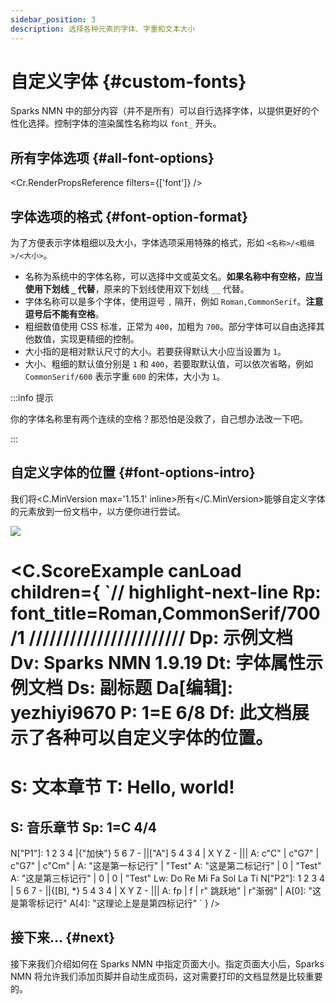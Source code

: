 ```yaml
---
sidebar_position: 3
description: 选择各种元素的字体、字重和文本大小
---
```


# 自定义字体 {#custom-fonts}

Sparks NMN 中的部分内容（并不是所有）可以自行选择字体，以提供更好的个性化选择。控制字体的渲染属性名称均以 `font_` 开头。

## 所有字体选项 {#all-font-options}

<Cr.RenderPropsReference filters={['font']} />

## 字体选项的格式 {#font-option-format}

为了方便表示字体粗细以及大小，字体选项采用特殊的格式，形如 `<名称>/<粗细>/<大小>`。

- 名称为系统中的字体名称，可以选择中文或英文名。**如果名称中有空格，应当使用下划线 `_` 代替**，原来的下划线使用双下划线 `__` 代替。
- 字体名称可以是多个字体，使用逗号 `,` 隔开，例如 `Roman,CommonSerif`。**注意逗号后不能有空格**。
- 粗细数值使用 CSS 标准，正常为 `400`，加粗为 `700`。部分字体可以自由选择其他数值，实现更精细的控制。
- 大小指的是相对默认尺寸的大小。若要获得默认大小应当设置为 `1`。
- 大小、粗细的默认值分别是 `1` 和 `400`，若要取默认值，可以依次省略，例如 `CommonSerif/600` 表示字重 `600` 的宋体，大小为 `1`。

:::info 提示

你的字体名称里有两个连续的空格？那恐怕是没救了，自己想办法改一下吧。

:::


<FontInfo />

## 自定义字体的位置 {#font-options-intro}

我们将<C.MinVersion max='1.15.1' inline>所有</C.MinVersion>能够自定义字体的元素放到一份文档中，以方便你进行尝试。

![](./assets/custom-fonts.png)

<C.ScoreExample canLoad children={
`// highlight-next-line
Rp: font_title=Roman,CommonSerif/700/1
///////////////////////
Dp: 示例文档
Dv: Sparks NMN 1.9.19
Dt: 字体属性示例文档
Ds: 副标题
Da[编辑]: yezhiyi9670
P: 1=E 6/8
Df: 此文档展示了各种可以自定义字体的位置。
====
S: 文本章节
T: Hello, world!
====
S: 音乐章节
Sp: 1=C 4/4
---
N["P1"]: 1 2 3 4 |{"加快"} 5 6 7 - ||["A"] 5 4 3 4 | X Y Z - |||
A: c"C" | c"G7" | c"G7" | c"Cm" |
A: "这是第一标记行" | "Test"
A: "这是第二标记行" | 0 | "Test"
A: "这是第三标记行" | 0 | 0 | "Test"
Lw: Do Re Mi Fa Sol La Ti
N["P2"]: 1 2 3 4 | 5 6 7 - ||{[B], *} 5 4 3 4 | X Y Z - |||
A: fp | f | r"  跳跃地" | r"渐弱" |
A[0]: "这是第零标记行"
A[4]: "这理论上是是第四标记行"
`
} />

## 接下来... {#next}

接下来我们介绍如何在 Sparks NMN 中指定页面大小。指定页面大小后，Sparks NMN 将允许我们添加页脚并自动生成页码，这对需要打印的文档显然是比较重要的。
